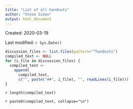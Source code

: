 ```yaml
---
title: "List of all handouts"
author: "Steve Simon"
output: html_document
---
```


Created: 2020-03-19

Last modified: `r Sys.Date()`

```r
discussion_files <- list.files(pattern="^handouts")
compiled_text <- NULL
for (i_file in discussion_files) {
  compiled_text <- 
    append(
      compiled_text, 
      c("", paste("##", i_file), "", readLines(i_file)))
}
```

`r length(compiled_text)`

`r paste0(compiled_text, collapse="\n")`